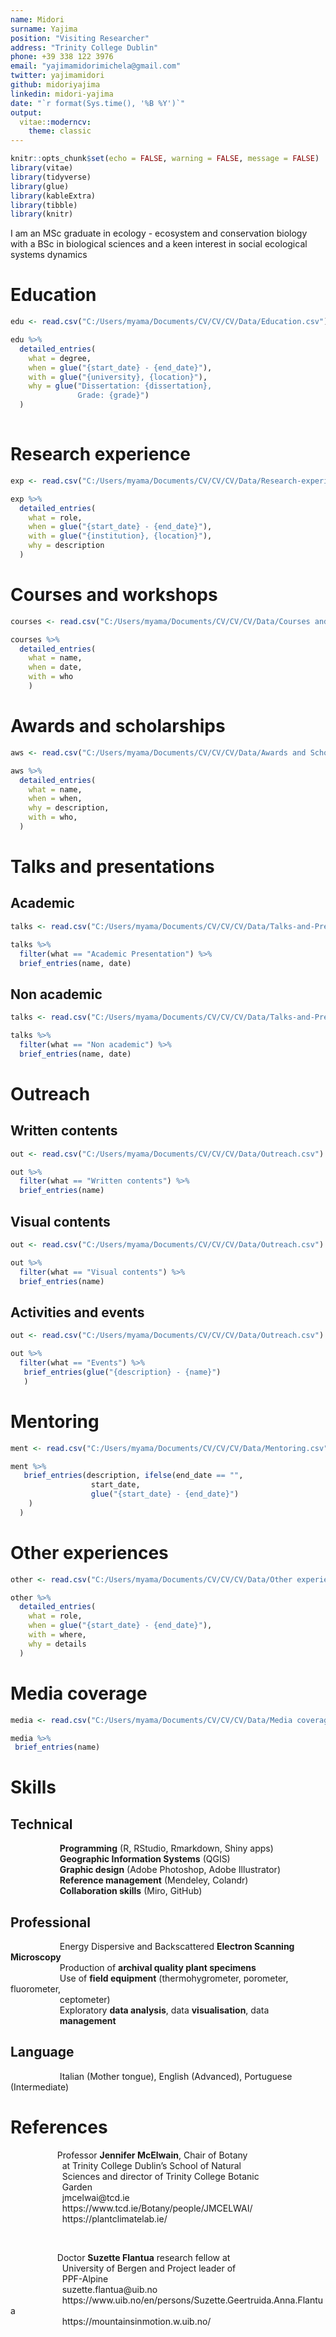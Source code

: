 ```yaml
---
name: Midori
surname: Yajima
position: "Visiting Researcher"
address: "Trinity College Dublin"
phone: +39 338 122 3976
email: "yajimamidorimichela@gmail.com"
twitter: yajimamidori
github: midoriyajima
linkedin: midori-yajima
date: "`r format(Sys.time(), '%B %Y')`"
output: 
  vitae::moderncv:
    theme: classic
---
```


```r
knitr::opts_chunk$set(echo = FALSE, warning = FALSE, message = FALSE)
library(vitae)
library(tidyverse)
library(glue)
library(kableExtra)
library(tibble)
library(knitr)
```

I am an MSc graduate in ecology - ecosystem and conservation biology with a BSc in biological sciences and a keen interest in social ecological systems dynamics

# Education

```r
edu <- read.csv("C:/Users/myama/Documents/CV/CV/CV/Data/Education.csv")

edu %>% 
  detailed_entries(
    what = degree,
    when = glue("{start_date} - {end_date}"),
    with = glue("{university}, {location}"),
    why = glue("Dissertation: {dissertation},
               Grade: {grade}")
  )
                 
```
# Research experience

```r
exp <- read.csv("C:/Users/myama/Documents/CV/CV/CV/Data/Research-experience.csv")

exp %>% 
  detailed_entries(
    what = role,
    when = glue("{start_date} - {end_date}"),
    with = glue("{institution}, {location}"),
    why = description
  )

```

# Courses and workshops

```r
courses <- read.csv("C:/Users/myama/Documents/CV/CV/CV/Data/Courses and workshops.csv")

courses %>% 
  detailed_entries(
    what = name,
    when = date,
    with = who
    )

```

# Awards and scholarships

```r
aws <- read.csv("C:/Users/myama/Documents/CV/CV/CV/Data/Awards and Scholarships.csv")

aws %>% 
  detailed_entries(
    what = name,
    when = when,
    why = description,
    with = who,
  )

```

# Talks and presentations
## Academic

```r
talks <- read.csv("C:/Users/myama/Documents/CV/CV/CV/Data/Talks-and-Presentations.csv")

talks %>% 
  filter(what == "Academic Presentation") %>% 
  brief_entries(name, date)

```
## Non academic

```r
talks <- read.csv("C:/Users/myama/Documents/CV/CV/CV/Data/Talks-and-Presentations.csv")

talks %>% 
  filter(what == "Non academic") %>% 
  brief_entries(name, date)

```

# Outreach
## Written contents

```r
out <- read.csv("C:/Users/myama/Documents/CV/CV/CV/Data/Outreach.csv")

out %>% 
  filter(what == "Written contents") %>% 
  brief_entries(name)

```

## Visual contents

```r
out <- read.csv("C:/Users/myama/Documents/CV/CV/CV/Data/Outreach.csv")

out %>% 
  filter(what == "Visual contents") %>% 
  brief_entries(name)

```

## Activities and events

```r
out <- read.csv("C:/Users/myama/Documents/CV/CV/CV/Data/Outreach.csv")

out %>% 
  filter(what == "Events") %>% 
   brief_entries(glue("{description} - {name}")
   )

```

# Mentoring

```r
ment <- read.csv("C:/Users/myama/Documents/CV/CV/CV/Data/Mentoring.csv")

ment %>% 
   brief_entries(description, ifelse(end_date == "",
                  start_date,
                  glue("{start_date} - {end_date}")
    )
  )

```
# Other experiences
```r
other <- read.csv("C:/Users/myama/Documents/CV/CV/CV/Data/Other experience.csv")

other %>% 
  detailed_entries(
    what = role, 
    when = glue("{start_date} - {end_date}"),
    with = where,
    why = details
  )

```
# Media coverage
```r
media <- read.csv("C:/Users/myama/Documents/CV/CV/CV/Data/Media coverage.csv")

media %>% 
 brief_entries(name)

```


# Skills
## Technical
|                     **Programming** (R, RStudio, Rmarkdown, Shiny apps) 
|                     **Geographic Information Systems** (QGIS)
|                     **Graphic design** (Adobe Photoshop, Adobe Illustrator)
|                     **Reference management** (Mendeley, Colandr)
|                     **Collaboration skills** (Miro, GitHub)

## Professional
|                     Energy Dispersive and Backscattered **Electron Scanning Microscopy**  
|                     Production of **archival quality plant specimens**
|                     Use of **field equipment** (thermohygrometer, porometer, fluorometer,
|                     ceptometer)
|                     Exploratory **data analysis**, data **visualisation**, data
|                     **management**

## Language
|                     Italian (Mother tongue), English (Advanced), Portuguese (Intermediate)

# References
|                    Professor **Jennifer McElwain**, Chair of Botany
|                      at Trinity College Dublin's School of Natural
|                      Sciences and director of Trinity College Botanic
|                      Garden 
|                      jmcelwai@tcd.ie
|                      https://www.tcd.ie/Botany/people/JMCELWAI/
|                      https://plantclimatelab.ie/

&nbsp;

|                    Doctor **Suzette Flantua** research fellow at
|                      University of Bergen and Project leader of
|                      PPF-Alpine 
|                      suzette.flantua@uib.no
|                      https://www.uib.no/en/persons/Suzette.Geertruida.Anna.Flantua  
|                      https://mountainsinmotion.w.uib.no/  